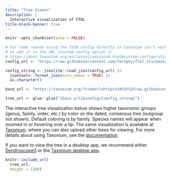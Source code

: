```yaml
---
title: "Tree Viewer"
description: |
  Interactive visualization of FTOL
title-block-banner: true
---
```


```r
knitr::opts_chunk$set(echo = FALSE)

# For some reason using the JSON config directly in taxonium isn't working,
# so add it to the URL (custom config option 1)
# https://docs.taxonium.org/en/latest/advanced.html#custom-configuration
config_url <- "https://raw.githubusercontent.com/fernphy/ftol_vis/main/_targets/user/taxonium/ftol_config.json" # nolint

config_string <- jsonlite::read_json(config_url) |>
  jsontools::format_json(auto_unbox = TRUE) |>
  as.character()

base_url <- "https://taxonium.org/?treeUrl=https%3A%2F%2Fraw.githubusercontent.com%2Ffernphy%2Fftol_vis%2Fmain%2F_targets%2Fuser%2Ftaxonium%2Fftol_tree.tree&ladderizeTree=true&treeType=nwk&metaUrl=https%3A%2F%2Fraw.githubusercontent.com%2Ffernphy%2Fftol_vis%2Fmain%2F_targets%2Fuser%2Ftaxonium%2Fftol_data.csv&metaType=meta_csv&xType=x_dist&color=%7B%22field%22%3A%22meta_family%22%7D" # nolint

tree_url <- glue::glue("{base_url}&config={config_string}")
```

The interactive tree visualization below shows higher taxonomic groups (genus, family, order, etc.) by color on the dated, consensus tree (outgroup not shown). Default coloring is by family. Species names will appear when zoomed in or hovering over a tip. The same visualization is available at [Taxonium](`r tree_url`), where you can also upload other trees for viewing. For more details about using Taxonium, see the [documentation](https://docs.taxonium.org/en/latest/index.html#).

If you want to view the tree in a desktop app, we recommend either [Dendroscope3](https://uni-tuebingen.de/fakultaeten/mathematisch-naturwissenschaftliche-fakultaet/fachbereiche/informatik/lehrstuehle/algorithms-in-bioinformatics/software/dendroscope/) or the [Taxonium desktop app](https://docs.taxonium.org/en/latest/app.html).

```r
knitr::include_url(
  tree_url,
  height = 1200)
```